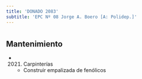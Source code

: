 ```yaml
---
title: 'DONADO 2083'
subtitle: 'EPC Nº 08 Jorge A. Boero [A: Polidep.]'
---
```


#


## Mantenimiento

*  (2021) Carpinterías 
    + Construir empalizada de fenólicos



